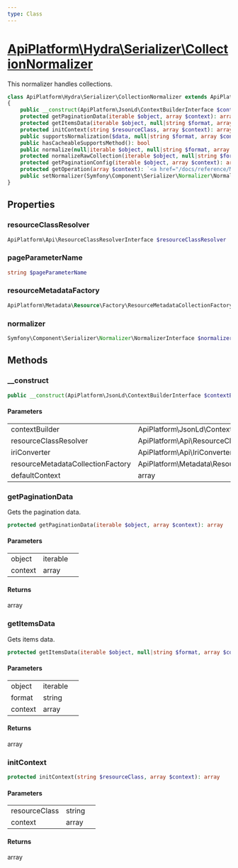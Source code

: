 ```yaml
---
type: Class
---
```


# [ApiPlatform\Hydra\Serializer\CollectionNormalizer](/docs/reference/Hydra/Serializer/CollectionNormalizer)

This normalizer handles collections.


```php
class ApiPlatform\Hydra\Serializer\CollectionNormalizer extends ApiPlatform\Serializer\AbstractCollectionNormalizer implements Symfony\Component\Serializer\Normalizer\CacheableSupportsMethodInterface, Symfony\Component\Serializer\Normalizer\NormalizerAwareInterface, Symfony\Component\Serializer\Normalizer\NormalizerInterface
{
    public __construct(ApiPlatform\JsonLd\ContextBuilderInterface $contextBuilder, ApiPlatform\Api\ResourceClassResolverInterface $resourceClassResolver, ApiPlatform\Api\IriConverterInterface $iriConverter, null|ApiPlatform\Metadata\Resource\Factory\ResourceMetadataCollectionFactoryInterface $resourceMetadataCollectionFactory, array $defaultContext)
    protected getPaginationData(iterable $object, array $context): array
    protected getItemsData(iterable $object, null|string $format, array $context): array
    protected initContext(string $resourceClass, array $context): array
    public supportsNormalization($data, null|string $format, array $context): bool
    public hasCacheableSupportsMethod(): bool
    public normalize(null|iterable $object, null|string $format, array $context): ArrayObject|array|string|int|float|bool
    protected normalizeRawCollection(iterable $object, null|string $format, array $context): ArrayObject|array
    protected getPaginationConfig(iterable $object, array $context): array
    protected getOperation(array $context): `<a href="/docs/reference/Metadata/Operation">ApiPlatform\Metadata\Operation</a>`
    public setNormalizer(Symfony\Component\Serializer\Normalizer\NormalizerInterface $normalizer)
}
```
## Properties
### resourceClassResolver

```php
ApiPlatform\Api\ResourceClassResolverInterface $resourceClassResolver
```



### pageParameterName

```php
string $pageParameterName
```



### resourceMetadataFactory

```php
ApiPlatform\Metadata\Resource\Factory\ResourceMetadataCollectionFactoryInterface $resourceMetadataFactory
```



### normalizer

```php
Symfony\Component\Serializer\Normalizer\NormalizerInterface $normalizer
```



## Methods

### __construct



```php
public __construct(ApiPlatform\JsonLd\ContextBuilderInterface $contextBuilder, ApiPlatform\Api\ResourceClassResolverInterface $resourceClassResolver, ApiPlatform\Api\IriConverterInterface $iriConverter, null|ApiPlatform\Metadata\Resource\Factory\ResourceMetadataCollectionFactoryInterface $resourceMetadataCollectionFactory, array $defaultContext)
```

#### Parameters

<table><tbody>
<tr><td>contextBuilder</td><td>ApiPlatform\JsonLd\ContextBuilderInterface</td><td></td></tr><tr><td>resourceClassResolver</td><td>ApiPlatform\Api\ResourceClassResolverInterface</td><td></td></tr><tr><td>iriConverter</td><td>ApiPlatform\Api\IriConverterInterface</td><td></td></tr><tr><td>resourceMetadataCollectionFactory</td><td>ApiPlatform\Metadata\Resource\Factory\ResourceMetadataCollectionFactoryInterface</td><td></td></tr><tr><td>defaultContext</td><td>array</td><td></td></tr>
</tbody>
</table>

### getPaginationData

Gets the pagination data.

```php
protected getPaginationData(iterable $object, array $context): array
```

#### Parameters

<table><tbody>
<tr><td>object</td><td>iterable</td><td></td></tr><tr><td>context</td><td>array</td><td></td></tr>
</tbody>
</table>

#### Returns

array

### getItemsData

Gets items data.

```php
protected getItemsData(iterable $object, null|string $format, array $context): array
```

#### Parameters

<table><tbody>
<tr><td>object</td><td>iterable</td><td></td></tr><tr><td>format</td><td>string</td><td></td></tr><tr><td>context</td><td>array</td><td></td></tr>
</tbody>
</table>

#### Returns

array

### initContext



```php
protected initContext(string $resourceClass, array $context): array
```

#### Parameters

<table><tbody>
<tr><td>resourceClass</td><td>string</td><td></td></tr><tr><td>context</td><td>array</td><td></td></tr>
</tbody>
</table>

#### Returns

array
